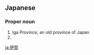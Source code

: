 ==Japanese==
{{ja-kanjitab|い|が|yomi=o}}

===Proper noun===
{{ja-pos|いが|proper}}

# Iga Province, an old province of Japan
# {{surname|lang=ja|sort=いが}}

[[ja:伊賀]]